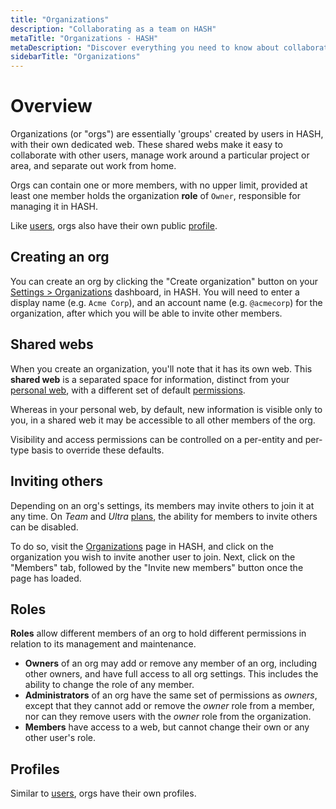 ```yaml
---
title: "Organizations"
description: "Collaborating as a team on HASH"
metaTitle: "Organizations - HASH"
metaDescription: "Discover everything you need to know about collaborating as a team or in a group using HASH"
sidebarTitle: "Organizations"
---
```


# Overview

Organizations (or "orgs") are essentially 'groups' created by users in HASH, with their own dedicated web. These shared webs make it easy to collaborate with other users, manage work around a particular project or area, and separate out work from home.

Orgs can contain one or more members, with no upper limit, provided at least one member holds the organization **role** of `Owner`, responsible for managing it in HASH.

Like [users](/guide/webs/users), orgs also have their own public [profile](/guide/account/profile).

## Creating an org<a id="#create" />

You can create an org by clicking the "Create organization" button on your [Settings > Organizations](https://app.hash.ai/settings/organizations) dashboard, in HASH. You will need to enter a display name (e.g. `Acme Corp`), and an account name (e.g. `@acmecorp`) for the organization, after which you will be able to invite other members.

## Shared webs<a id="#web" />

When you create an organization, you'll note that it has its own web. This **shared web** is a separated space for information, distinct from your [personal web](/guide/webs/users#web), with a different set of default [permissions](/guide/sharing).

Whereas in your personal web, by default, new information is visible only to you, in a shared web it may be accessible to all other members of the org.

Visibility and access permissions can be controlled on a per-entity and per-type basis to override these defaults.

## Inviting others<a id="#invite" />

Depending on an org's settings, its members may invite others to join it at any time. On _Team_ and _Ultra_ [plans](/pricing), the ability for members to invite others can be disabled.

To do so, visit the [Organizations](https://app.hash.ai/settings/organizations) page in HASH, and click on the organization you wish to invite another user to join. Next, click on the "Members" tab, followed by the "Invite new members" button once the page has loaded.

## Roles

**Roles** allow different members of an org to hold different permissions in relation to its management and maintenance.

- **Owners** of an org may add or remove any member of an org, including other owners, and have full access to all org settings. This includes the ability to change the role of any member.
- **Administrators** of an org have the same set of permissions as _owners_, except that they cannot add or remove the _owner_ role from a member, nor can they remove users with the _owner_ role from the organization.
- **Members** have access to a web, but cannot change their own or any other user's role.

## Profiles<a id="#profile" />

Similar to [users](/learn/webs/users), orgs have their own profiles.